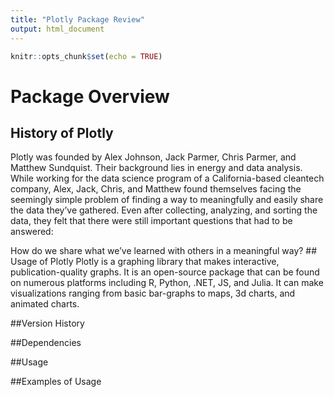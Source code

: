 ```yaml
---
title: "Plotly Package Review"
output: html_document
---
```


```r
knitr::opts_chunk$set(echo = TRUE)
```

# Package Overview

## History of Plotly 
Plotly was founded by Alex Johnson, Jack Parmer, Chris Parmer, and Matthew Sundquist.  Their background lies in energy and data analysis.  While working for the data science program of a California-based cleantech company, Alex, Jack, Chris, and Matthew found themselves facing the seemingly simple problem of finding a way to meaningfully and easily share the data they've gathered. Even after collecting, analyzing, and sorting the data, they felt that there were still important questions that had to be answered: 

How do we share what we've learned with others in a meaningful way? 
## Usage of Plotly 
Plotly is a graphing library that makes interactive, publication-quality graphs. It is an open-source package that can be found on numerous platforms including R, Python, .NET, JS, and Julia.  It can make visualizations ranging from basic bar-graphs to maps, 3d charts, and animated charts.  

##Version History

##Dependencies

##Usage

##Examples of Usage

```r

```

